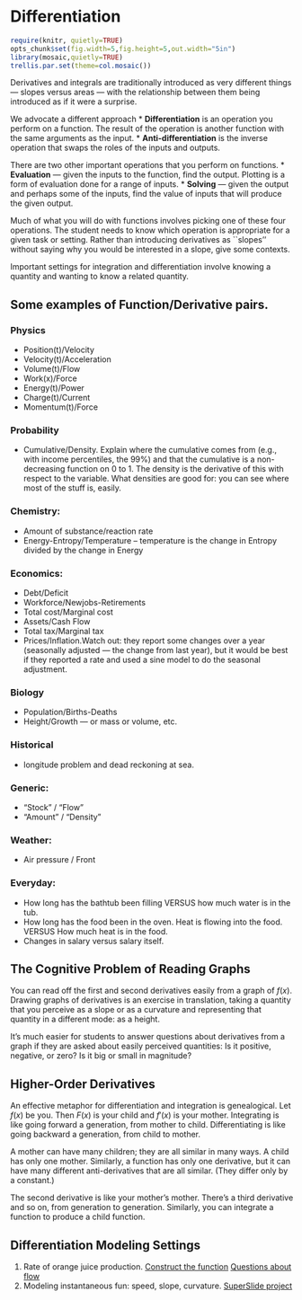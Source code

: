 Differentiation
================

```r
require(knitr, quietly=TRUE)
opts_chunk$set(fig.width=5,fig.height=5,out.width="5in")
library(mosaic,quietly=TRUE)
trellis.par.set(theme=col.mosaic())
```

Derivatives and integrals are traditionally introduced as very different things --- slopes versus areas --- with the relationship between them being introduced as if it were a surprise.  

We advocate a different approach
* **Differentiation** is an operation you perform on a function.  The result of the operation is another function with the same arguments as the input.
* **Anti-differentiation** is the inverse operation that swaps the roles of the inputs and outputs. 

There are two other important operations that you perform on functions.
* **Evaluation** --- given the inputs to the function, find the output.  Plotting is a form of evaluation done for a range of inputs.
* **Solving** --- given the output and perhaps some of the inputs, find the value of inputs that will produce the given output.

Much of what you will do with functions involves picking one of these four operations.  The student needs to know which operation is appropriate for a given task or setting.  Rather than introducing derivatives as ``slopes'' without saying why you would be interested in a slope, give some contexts.  

Important settings for integration and differentiation involve knowing a quantity and wanting to know a related quantity. 

## Some examples of Function/Derivative pairs. 

### Physics
* Position(t)/Velocity
* Velocity(t)/Acceleration
* Volume(t)/Flow
* Work(x)/Force
* Energy(t)/Power
* Charge(t)/Current
* Momentum(t)/Force

### Probability
* Cumulative/Density.  Explain where the cumulative comes from (e.g., with income percentiles, the 99%) and that the cumulative is a non-decreasing function on 0 to 1.  The density is the derivative of this with respect to the variable.  What densities are good for: you can see where most of the stuff is, easily.  

### Chemistry:
* Amount of substance/reaction rate
* Energy-Entropy/Temperature  -- temperature is the change in Entropy divided by the change in Energy

### Economics:
* Debt/Deficit
* Workforce/Newjobs-Retirements
* Total cost/Marginal cost
* Assets/Cash Flow 
* Total tax/Marginal tax
* Prices/Inflation.Watch out: they report some changes over a year (seasonally adjusted --- the change from last year), but it would be best if they reported a rate and used a sine model to do the seasonal adjustment.

### Biology
* Population/Births-Deaths
* Height/Growth --- or mass or volume, etc.

### Historical
* longitude problem and dead reckoning at sea.

### Generic:
* "Stock" / "Flow"
* "Amount" / "Density"

### Weather:
* Air pressure / Front

### Everyday:
* How long has the bathtub been filling VERSUS how much water is in the tub.
* How long has the food been in the oven.  Heat is flowing into the food.   VERSUS How much heat is in the food.
* Changes in salary versus salary itself.

## The Cognitive Problem of Reading Graphs

You can read off the first and second derivatives easily from a graph of $f(x)$.  Drawing graphs of derivatives is an exercise in translation, taking a quantity that you perceive as a slope or as a curvature and representing that quantity in a different mode: as a height. 

It's much easier for students to answer questions about derivatives from a graph if they are asked about easily perceived quantities: Is it positive, negative, or zero?  Is it big or small in magnitude?  

## Higher-Order Derivatives

An effective metaphor for differentiation and integration is genealogical.  Let
$f(x)$ be you.  Then $F(x)$ is your child and $f'(x)$ is your mother.  Integrating is like going forward a generation, from mother to child.  Differentiating is like going backward a generation, from child to mother.  

A mother can have many children; they are all similar in many ways.  A child has only one mother.  Similarly, a function has only one derivative, but it can have many different anti-derivatives that are all similar. (They differ only by a constant.)  

The second derivative is like your mother's mother.  There's a third derivative and so on, from generation to generation.  Similarly, you can integrate a function to produce a child function.

Differentiation Modeling Settings
---------------------------------

1. Rate of orange juice production. [Construct the function](http://rpubs.com/dtkaplan/644) [Questions about flow](http://rpubs.com/dtkaplan/644) 
2. Modeling instantaneous fun: speed, slope, curvature. [SuperSlide project](http://dl.dropbox.com/u/5098197/Math135/Projects/SuperSlideProject-2011-11-06.pdf)

